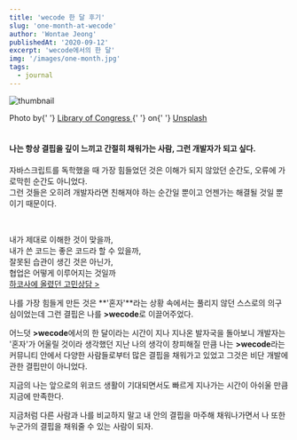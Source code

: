 ---
title: 'wecode 한 달 후기'
slug: 'one-month-at-wecode'
author: 'Wontae Jeong'
publishedAt: '2020-09-12'
excerpt: 'wecode에서의 한 달'
img: '/images/one-month.jpg'
tags:
  - journal
---

<img
  className="thumbnail"
  src="https://images.unsplash.com/photo-1601544813826-3b342f9eeeac?ixlib=rb-1.2.1&ixid=MXwxMjA3fDB8MHxwaG90by1wYWdlfHx8fGVufDB8fHw%3D&auto=format&fit=crop&w=640&q=80"
  alt="thumbnail"
/>
<figcaption>
  <span>
    Photo by{' '}
    <a href="https://unsplash.com/@libraryofcongress?utm_source=unsplash&amp;utm_medium=referral&amp;utm_content=creditCopyText">
      Library of Congress
    </a>{' '}
    on{' '}
    <a href="https://unsplash.com/@wontae/likes?utm_source=unsplash&amp;utm_medium=referral&amp;utm_content=creditCopyText">
      Unsplash
    </a>
  </span>
</figcaption>

<div style={{ marginTop: '50px' }}></div>
<br />

#### 나는 항상 결핍을 깊이 느끼고 간절히 채워가는 사람, 그런 개발자가 되고 싶다.

자바스크립트를 독학했을 때 가장 힘들었던 것은 이해가 되지 않았던 순간도, 오류에 가로막힌 순간도 아니었다.<br />그런 것들은 오히려 개발자라면 친해져야 하는 순간일 뿐이고 언젠가는 해결될 것일 뿐이기 때문이다.

<br />

<p className="box">
내가 제대로 이해한 것이 맞을까,
<br/>
내가 쓴 코드는 좋은 코드라 할 수 있을까,
<br/>
잘못된 습관이 생긴 것은 아닌가,
<br/>
협업은 어떻게 이루어지는 것일까
<br/>
<a href="https://cafe.naver.com/hacosa/271486" target="_blank">하코사에 올렸던 고민상담 &gt;</a>

</p>

나를 가장 힘들게 만든 것은 **'혼자'**라는 상황 속에서는 풀리지 않던 스스로의 의구심이었는데 그런 결핍은 나를 **>wecode**로 이끌어주었다.

어느덧 **>wecode**에서의 한 달이라는 시간이 지나 지나온 발자국을 돌아보니 개발자는 '혼자'가 어울릴 것이라 생각했던 지난 나의 생각이 창피해질 만큼 나는 **>wecode**라는 커뮤니티 안에서 다양한 사람들로부터 많은 결핍을 채워가고 있었고 그것은 비단 개발에 관한 결핍만이 아니었다.

지금의 나는 앞으로의 위코드 생활이 기대되면서도 빠르게 지나가는 시간이 아쉬울 만큼 지금에 만족한다.

지금처럼 다른 사람과 나를 비교하지 말고 내 안의 결핍을 마주해 채워나가면서 나 또한 누군가의 결핍을 채워줄 수 있는 사람이 되자.
